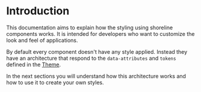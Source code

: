 
# Introduction

This documentation aims to explain how the styling using shoreline components works. It is intended for developers who want to customize the look and feel of applications.

By default every component doesn't have any style applied. Instead they have an architecture that respond to the `data-attributes` and `tokens` defined in the [Theme](/guides/theming/introduction). 

In the next sections you will understand how this architecture works and how to use it to create your own styles. 

